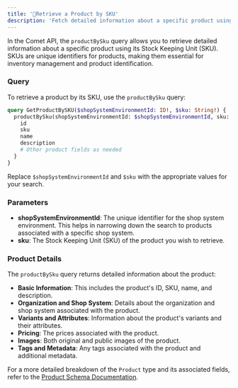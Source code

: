 ```yaml
---
title: '👕Retrieve a Product by SKU'
description: 'Fetch detailed information about a specific product using its SKU in the Comet API.'
---
```


In the Comet API, the `productBySku` query allows you to retrieve detailed information about a specific product using its Stock Keeping Unit (SKU). SKUs are unique identifiers for products, making them essential for inventory management and product identification.

### Query

To retrieve a product by its SKU, use the `productBySku` query:

```graphql
query GetProductBySKU($shopSystemEnvironmentId: ID!, $sku: String!) {
  productBySku(shopSystemEnvironmentId: $shopSystemEnvironmentId, sku: $sku) {
    id
    sku
    name
    description
    # Other product fields as needed
  }
}
```

Replace `$shopSystemEnvironmentId` and `$sku` with the appropriate values for your search.

### Parameters

- **shopSystemEnvironmentId**: The unique identifier for the shop system environment. This helps in narrowing down the search to products associated with a specific shop system.
- **sku**: The Stock Keeping Unit (SKU) of the product you wish to retrieve.

### Product Details

The `productBySku` query returns detailed information about the product:

- **Basic Information**: This includes the product's ID, SKU, name, and description.
- **Organization and Shop System**: Details about the organization and shop system associated with the product.
- **Variants and Attributes**: Information about the product's variants and their attributes.
- **Pricing**: The prices associated with the product.
- **Images**: Both original and public images of the product.
- **Tags and Metadata**: Any tags associated with the product and additional metadata.

For a more detailed breakdown of the `Product` type and its associated fields, refer to the [Product Schema Documentation](https://studio.apollographql.com/public/CometAPI/variant/main/schema/reference/objects/Product).
